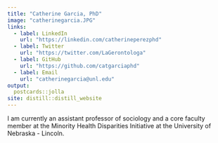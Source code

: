 ---
title: "Catherine Garcia, PhD"
image: "catherinegarcia.JPG"
links:
  - label: LinkedIn
    url: "https://linkedin.com/catherineperezphd"
  - label: Twitter
    url: "https://twitter.com/LaGerontologa"
  - label: GitHub
    url: "https://github.com/catgarciaphd"
  - label: Email
    url: "catherinegarcia@unl.edu"
output:
  postcards::jolla
site: distill::distill_website
---
 
I am currently an assistant professor of sociology and a core faculty member at the Minority Health Disparities Initiative at the University of Nebraska - Lincoln.
